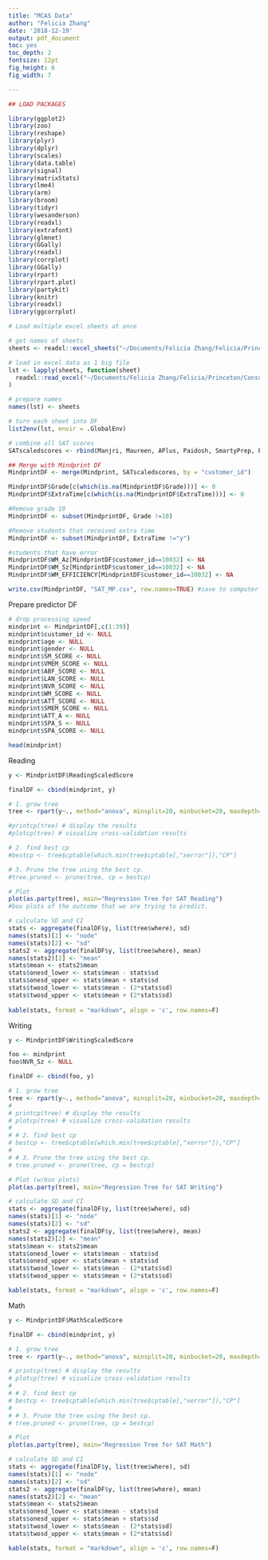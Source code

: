 ```yaml
---
title: "MCAS Data"
author: "Felicia Zhang"
date: '2018-12-19'
output: pdf_document
toc: yes
toc_depth: 2
fontsize: 12pt
fig_height: 6
fig_width: 7

---
```


```r
## LOAD PACKAGES

library(ggplot2) 
library(zoo)
library(reshape)
library(plyr)
library(dplyr)
library(scales) 
library(data.table)
library(signal)
library(matrixStats)
library(lme4)
library(arm)
library(broom)
library(tidyr)
library(wesanderson)
library(readxl)    
library(extrafont)
library(glmnet)
library(GGally)
library(readxl)
library(corrplot)
library(GGally)
library(rpart)
library(rpart.plot)
library(partykit)
library(knitr)
library(readxl)
library(ggcorrplot)

# Load multiple excel sheets at once

# get names of sheets
sheets <- readxl::excel_sheets("~/Documents/Felicia Zhang/Felicia/Princeton/ConsultingClub/Mindprint/SAT_Scores_010719.xlsx")

# load in excel data as 1 big file
lst <- lapply(sheets, function(sheet) 
  readxl::read_excel("~/Documents/Felicia Zhang/Felicia/Princeton/ConsultingClub/Mindprint/SAT_Scores_010719.xlsx", sheet = sheet)
)

# prepare names
names(lst) <- sheets

# turn each sheet into DF
list2env(lst, envir = .GlobalEnv)

# combine all SAT scores
SATscaledscores <- rbind(Manjri, Maureen, APlus, Paidosh, SmartyPrep, PSAT, SAT)

## Merge with Mindprint DF
MindprintDF <- merge(Mindprint, SATscaledscores, by = "customer_id")

MindprintDF$Grade[c(which(is.na(MindprintDF$Grade)))] <- 0
MindprintDF$ExtraTime[c(which(is.na(MindprintDF$ExtraTime)))] <- 0

#Remove grade 10
MindprintDF <- subset(MindprintDF, Grade !=10)

#Remove students that received extra time
MindprintDF <- subset(MindprintDF, ExtraTime !="y")

#students that have error
MindprintDF$WM_Az[MindprintDF$customer_id==10032] <- NA
MindprintDF$WM_Sz[MindprintDF$customer_id==10032] <- NA
MindprintDF$WM_EFFICIENCY[MindprintDF$customer_id==10032] <- NA

write.csv(MindprintDF, "SAT_MP.csv", row.names=TRUE) #save to computer
```  

Prepare predictor DF
```r
# drop processing speed
mindprint <- MindprintDF[,c(1:39)]
mindprint$customer_id <- NULL
mindprint$age <- NULL
mindprint$gender <- NULL
mindprint$SM_SCORE <- NULL
mindprint$VMEM_SCORE <- NULL
mindprint$ABF_SCORE <- NULL
mindprint$LAN_SCORE <- NULL
mindprint$NVR_SCORE <- NULL
mindprint$WM_SCORE <- NULL
mindprint$ATT_SCORE <- NULL
mindprint$SMEM_SCORE <- NULL
mindprint$ATT_A <- NULL
mindprint$SPA_S <- NULL
mindprint$SPA_SCORE <- NULL

head(mindprint)
```

Reading
```r
y <- MindprintDF$ReadingScaledScore

finalDF <- cbind(mindprint, y)

# 1. grow tree 
tree <- rpart(y~., method="anova", minsplit=20, minbucket=20, maxdepth=3, data=finalDF)

#printcp(tree) # display the results 
#plotcp(tree) # visualize cross-validation results 

# 2. find best cp
#bestcp <- tree$cptable[which.min(tree$cptable[,"xerror"]),"CP"]

# 3. Prune the tree using the best cp.
#tree.pruned <- prune(tree, cp = bestcp)

# Plot
plot(as.party(tree), main="Regression Tree for SAT Reading")
#box plots of the outcome that we are trying to predict.

# calculate SD and CI
stats <- aggregate(finalDF$y, list(tree$where), sd)
names(stats)[1] <- "node"
names(stats)[2] <- "sd"
stats2 <- aggregate(finalDF$y, list(tree$where), mean)
names(stats2)[2] <- "mean"
stats$mean <- stats2$mean
stats$onesd_lower <- stats$mean - stats$sd
stats$onesd_upper <- stats$mean + stats$sd
stats$twosd_lower <- stats$mean - (2*stats$sd)
stats$twosd_upper <- stats$mean + (2*stats$sd)
  
kable(stats, format = "markdown", align = 'c', row.names=F)
```

Writing
```r
y <- MindprintDF$WritingScaledScore

foo <- mindprint
foo$NVR_Sz <- NULL

finalDF <- cbind(foo, y)

# 1. grow tree 
tree <- rpart(y~., method="anova", minsplit=20, minbucket=20, maxdepth=3, data=finalDF)
# 
# printcp(tree) # display the results 
# plotcp(tree) # visualize cross-validation results 
# 
# # 2. find best cp
# bestcp <- tree$cptable[which.min(tree$cptable[,"xerror"]),"CP"]
# 
# # 3. Prune the tree using the best cp.
# tree.pruned <- prune(tree, cp = bestcp)

# Plot (w/box plots)
plot(as.party(tree), main="Regression Tree for SAT Writing") 

# calculate SD and CI
stats <- aggregate(finalDF$y, list(tree$where), sd)
names(stats)[1] <- "node"
names(stats)[2] <- "sd"
stats2 <- aggregate(finalDF$y, list(tree$where), mean)
names(stats2)[2] <- "mean"
stats$mean <- stats2$mean
stats$onesd_lower <- stats$mean - stats$sd
stats$onesd_upper <- stats$mean + stats$sd
stats$twosd_lower <- stats$mean - (2*stats$sd)
stats$twosd_upper <- stats$mean + (2*stats$sd)

kable(stats, format = "markdown", align = 'c', row.names=F)
```

Math
```r
y <- MindprintDF$MathScaledScore

finalDF <- cbind(mindprint, y)

# 1. grow tree 
tree <- rpart(y~., method="anova", minsplit=20, minbucket=20, maxdepth=3, data=finalDF)

# printcp(tree) # display the results 
# plotcp(tree) # visualize cross-validation results 
# 
# # 2. find best cp
# bestcp <- tree$cptable[which.min(tree$cptable[,"xerror"]),"CP"]
# 
# # 3. Prune the tree using the best cp.
# tree.pruned <- prune(tree, cp = bestcp)

# Plot
plot(as.party(tree), main="Regression Tree for SAT Math")

# calculate SD and CI
stats <- aggregate(finalDF$y, list(tree$where), sd)
names(stats)[1] <- "node"
names(stats)[2] <- "sd"
stats2 <- aggregate(finalDF$y, list(tree$where), mean)
names(stats2)[2] <- "mean"
stats$mean <- stats2$mean
stats$onesd_lower <- stats$mean - stats$sd
stats$onesd_upper <- stats$mean + stats$sd
stats$twosd_lower <- stats$mean - (2*stats$sd)
stats$twosd_upper <- stats$mean + (2*stats$sd)

kable(stats, format = "markdown", align = 'c', row.names=F)
```
